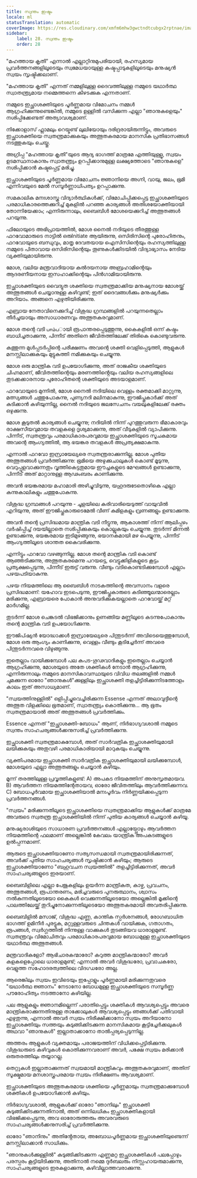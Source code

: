 ```yaml
---
title: സ്വന്തം ഇഷ്ടം
locale: ml
statusTranslation: automatic
coverImage: https://res.cloudinary.com/xmfm6mhw3gwctndtcubgx2rptnae/image/upload/v1740468922/small_cover_tratado_de_psicologia_revolucionaria_a4c0dca4e0.webp
sidebar:
    label: 28. സ്വന്തം ഇഷ്ടം
    order: 28
---
```

"മഹത്തായ കൃതി" എന്നാൽ എല്ലാറ്റിനുമുപരിയായി, രഹസ്യമായ പ്രവർത്തനങ്ങളിലൂടെയും സ്വമേധയായുള്ള കഷ്ടപ്പാടുകളിലൂടെയും മനുഷ്യൻ സ്വയം സൃഷ്ടിക്കലാണ്.

"മഹത്തായ കൃതി" എന്നത് നമ്മളിലുള്ള ദൈവത്തിലുള്ള നമ്മുടെ യഥാർത്ഥ സ്വാതന്ത്ര്യമായ നമ്മെത്തന്നെ കീഴടക്കുക എന്നതാണ്.

നമ്മുടെ ഇച്ഛാശക്തിയുടെ പൂർണ്ണമായ വിമോചനം നമ്മൾ ആഗ്രഹിക്കുന്നുണ്ടെങ്കിൽ, നമ്മുടെ ഉള്ളിൽ വസിക്കുന്ന എല്ലാ "ഞാനുകളെയും" നശിപ്പിക്കേണ്ടത് അത്യാവശ്യമാണ്.

നിക്കോളാസ് ഫ്ലാമലും റെയ്മണ്ട് ലുലിയോയും ദരിദ്രരായിരുന്നിട്ടും, അവരുടെ ഇച്ഛാശക്തിയെ സ്വതന്ത്രമാക്കുകയും അത്ഭുതകരമായ മാനസിക പ്രതിഭാസങ്ങൾ നടത്തുകയും ചെയ്തു.

അഗ്രിപ്പ "മഹത്തായ കൃതി"യുടെ ആദ്യ ഭാഗത്ത് മാത്രമേ എത്തിയുള്ളൂ, സ്വയം ഉടമസ്ഥനാകാനും സ്വാതന്ത്ര്യം ഉറപ്പിക്കാനുമുള്ള ലക്ഷ്യത്തോടെ "ഞാനുകളെ" നശിപ്പിക്കാൻ കഷ്ടപ്പെട്ട് മരിച്ചു.

ഇച്ഛാശക്തിയുടെ പൂർണ്ണമായ വിമോചനം ജ്ഞാനിയെ അഗ്നി, വായു, ജലം, ഭൂമി എന്നിവയുടെ മേൽ സമ്പൂർണ്ണാധിപത്യം ഉറപ്പാക്കുന്നു.

സമകാലിക മനഃശാസ്ത്ര വിദ്യാർത്ഥികൾക്ക്, വിമോചിപ്പിക്കപ്പെട്ട ഇച്ഛാശക്തിയുടെ പരമാധികാരത്തെക്കുറിച്ച് മുകളിൽ പറഞ്ഞ കാര്യങ്ങൾ അതിശയോക്തിയായി തോന്നിയേക്കാം; എന്നിരുന്നാലും, ബൈബിൾ മോശയെക്കുറിച്ച് അത്ഭുതങ്ങൾ പറയുന്നു.

ഫിലോയുടെ അഭിപ്രായത്തിൽ, മോശ നൈൽ നദിയുടെ തീരത്തുള്ള ഫറവോമാരുടെ നാട്ടിൽ ഒരുInitiate ആയിരുന്നു, ഒസിരിസിന്റെ പുരോഹിതനും, ഫറവോയുടെ ബന്ധുവും, മാതൃ ദേവതയായ ഐസിസിന്റെയും രഹസ്യത്തിലുള്ള നമ്മുടെ പിതാവായ ഒസിരിസിന്റെയും തൂണുകൾക്കിടയിൽ വിദ്യാഭ്യാസം നേടിയ വ്യക്തിയുമായിരുന്നു.

മോശ, വലിയ മന്ത്രവാദിയായ കൽദയനായ അബ്രഹാമിന്റെയും ആദരണീയനായ ഇസഹാക്കിന്റെയും പിൻഗാമിയായിരുന്നു.

ഇച്ഛാശക്തിയുടെ വൈദ്യുത ശക്തിയെ സ്വതന്ത്രമാക്കിയ മനുഷ്യനായ മോശയ്ക്ക് അത്ഭുതങ്ങൾ ചെയ്യാനുള്ള കഴിവുണ്ട്; ഇത് ദൈവങ്ങൾക്കും മനുഷ്യർക്കും അറിയാം. അങ്ങനെ എഴുതിയിരിക്കുന്നു.

എബ്രായ നേതാവിനെക്കുറിച്ച് വിശുദ്ധ ഗ്രന്ഥങ്ങളിൽ പറയുന്നതെല്ലാം തീർച്ചയായും അസാധാരണവും അത്ഭുതകരവുമാണ്.

മോശ തന്റെ വടി பாம்பായി രൂപാന്തരപ്പെടുത്തുന്നു, കൈകളിൽ ഒന്ന് കുഷ്ഠം ബാധിച്ചതാക്കുന്നു, പിന്നീട് അതിനെ ജീവിതത്തിലേക്ക് തിരികെ കൊണ്ടുവരുന്നു.

കത്തുന്ന മുൾപ്പടർപ്പിന്റെ പരീക്ഷണം അവന്റെ ശക്തി വെളിപ്പെടുത്തി, ആളുകൾ മനസ്സിലാക്കുകയും മുട്ടുകുത്തി നമിക്കുകയും ചെയ്യുന്നു.

മോശ ഒരു മാന്ത്രിക വടി ഉപയോഗിക്കുന്നു, അത് രാജകീയ ശക്തിയുടെ ചിഹ്നമാണ്, ജീവിതത്തിന്റെയും മരണത്തിൻ്റെയും വലിയ രഹസ്യങ്ങളിലെ തുടക്കക്കാരനായ പുരോഹിതന്റെ ശക്തിയുടെ അടയാളമാണ്.

ഫറവോയുടെ മുന്നിൽ, മോശ നൈൽ നദിയിലെ വെള്ളം രക്തമാക്കി മാറ്റുന്നു, മത്സ്യങ്ങൾ ചത്തുപോകുന്നു, പുണ്യനദി മലിനമാകുന്നു, ഈജിപ്തുകാർക്ക് അത് കുടിക്കാൻ കഴിയുന്നില്ല, നൈൽ നദിയുടെ ജലസേചനം വയലുകളിലേക്ക് രക്തം ഒഴുക്കുന്നു.

മോശ കൂടുതൽ കാര്യങ്ങൾ ചെയ്യുന്നു; നദിയിൽ നിന്ന് പുറത്തുവരുന്ന ഭീമാകാരവും രാക്ഷസീയവുമായ തവളകളെ ദൃശ്യമാക്കുന്നു, അത് വീടുകളിൽ വ്യാപിക്കുന്നു. പിന്നീട്, സ്വതന്ത്രവും പരമാധികാരപരവുമായ ഇച്ഛാശക്തിയുടെ സൂചകമായ അവന്റെ ആംഗ്യത്തിൽ, ആ ഭയങ്കര തവളകൾ അപ്രത്യക്ഷമാകുന്നു.

എന്നാൽ ഫറവോ ഇസ്രായേല്യരെ സ്വതന്ത്രരാക്കുന്നില്ല. മോശ പുതിയ അത്ഭുതങ്ങൾ പ്രവർത്തിക്കുന്നു: ഭൂമിയെ അഴുക്കുചാലുകൾ കൊണ്ട് മൂടുന്നു, വെറുപ്പുളവാക്കുന്നതും വൃത്തികെട്ടതുമായ ഈച്ചകളുടെ മേഘങ്ങൾ ഉണ്ടാക്കുന്നു, പിന്നീട് അത് മാറ്റാനുള്ള ആഢംബരം കാണിക്കുന്നു.

അവൻ ഭയങ്കരമായ മഹാമാരി അഴിച്ചുവിടുന്നു, യഹൂദരുടേതൊഴികെ എല്ലാ കന്നുകാലികളും ചത്തുപോകുന്നു.

വിശുദ്ധ ഗ്രന്ഥങ്ങൾ പറയുന്നു - ചൂളയിലെ കരിവാരിയെടുത്ത് വായുവിൽ എറിയുന്നു, അത് ഈജിപ്തുകാരുടെമേൽ വീണ് കുമിളകളും വ്രണങ്ങളും ഉണ്ടാക്കുന്നു.

അവൻ തന്റെ പ്രസിദ്ധമായ മാന്ത്രിക വടി നീട്ടുന്നു, ആകാശത്ത് നിന്ന് ആലിപ്പഴം വർഷിപ്പിച്ച് ദയയില്ലാതെ നശിപ്പിക്കുകയും കൊല്ലുകയും ചെയ്യുന്നു. തുടർന്ന് മിന്നൽ ഉണ്ടാക്കുന്നു, ഭയങ്കരമായ ഇടിമുഴങ്ങുന്നു, ഭയാനകമായി മഴ പെയ്യുന്നു, പിന്നീട് ആംഗ്യത്തിലൂടെ ശാന്തത കൈവരിക്കുന്നു.

എന്നിട്ടും ഫറവോ വഴങ്ങുന്നില്ല. മോശ തന്റെ മാന്ത്രിക വടി കൊണ്ട് ആഞ്ഞടിക്കുന്നു, അത്ഭുതകരമെന്നു പറയട്ടെ, വെട്ടുക്കിളികളുടെ കൂട്ടം പ്രത്യക്ഷപ്പെടുന്നു, പിന്നീട് ഇരുട്ട് വരുന്നു. വീണ്ടും വടികൊണ്ടടിക്കുമ്പോൾ എല്ലാം പഴയപടിയാകുന്നു.

പഴയ നിയമത്തിലെ ആ ബൈബിൾ നാടകത്തിന്റെ അവസാനം വളരെ പ്രസിദ്ധമാണ്: യഹോവ ഇടപെടുന്നു, ഈജിപ്തുകാരുടെ കടിഞ്ഞൂലന്മാരെല്ലാം മരിക്കുന്നു, എബ്രായരെ പോകാൻ അനുവദിക്കുകയല്ലാതെ ഫറവോയ്ക്ക് മറ്റ് മാർഗമില്ല.

തുടർന്ന് മോശ ചെങ്കടൽ വിഭജിക്കാനും ഉണങ്ങിയ മണ്ണിലൂടെ കടന്നുപോകാനും തന്റെ മാന്ത്രിക വടി ഉപയോഗിക്കുന്നു.

ഈജിപ്ഷ്യൻ യോദ്ധാക്കൾ ഇസ്രായേല്യരെ പിന്തുടർന്ന് അവിടെയെത്തുമ്പോൾ, മോശ ഒരു ആംഗ്യം കാണിക്കുന്നു, വെള്ളം വീണ്ടും കൂടിച്ചേർന്ന് അവരെ പിന്തുടർന്നവരെ വിഴുങ്ങുന്നു.

ഇതെല്ലാം വായിക്കുമ്പോൾ പല കപട-ഗൂഢവാദികളും ഇതെല്ലാം ചെയ്യാൻ ആഗ്രഹിക്കുന്നു, മോശയുടെ അതേ ശക്തികൾ നേടാൻ ആഗ്രഹിക്കുന്നു, എന്നിരുന്നാലും നമ്മുടെ മാനസികാവസ്ഥയുടെ വിവിധ തലങ്ങളിൽ നമ്മൾ ചുമക്കുന്ന ഓരോ "ഞാനുകൾ"ക്കുള്ളിലും ഇച്ഛാശക്തി തളച്ചിട്ടിരിക്കുന്നിടത്തോളം കാലം ഇത് അസാധ്യമാണ്.

"സ്വയത്തിനുള്ളിൽ" ഒളിപ്പിച്ചുവെച്ചിരിക്കുന്ന Essense എന്നത് അലാവുദ്ദീന്റെ അത്ഭുത വിളക്കിലെ ഭൂതമാണ്, സ്വാതന്ത്ര്യം കൊതിക്കുന്നു... ആ ഭൂതം സ്വതന്ത്രമായാൽ അത് അത്ഭുതങ്ങൾ പ്രവർത്തിക്കും.

Essence എന്നത് "ഇച്ഛാശക്തി-ബോധം" ആണ്, നിർഭാഗ്യവശാൽ നമ്മുടെ സ്വന്തം സാഹചര്യങ്ങൾക്കനുസരിച്ച് പ്രവർത്തിക്കുന്നു.

ഇച്ഛാശക്തി സ്വതന്ത്രമാകുമ്പോൾ, അത് സാർവത്രിക ഇച്ഛാശക്തിയുമായി ലയിക്കുകയും അതുവഴി പരമാധികാരിയായി മാറുകയും ചെയ്യുന്നു.

വ്യക്തിപരമായ ഇച്ഛാശക്തി സാർവത്രിക ഇച്ഛാശക്തിയുമായി ലയിക്കുമ്പോൾ, മോശയുടെ എല്ലാ അത്ഭുതങ്ങളും ചെയ്യാൻ കഴിയും.

മൂന്ന് തരത്തിലുള്ള പ്രവൃത്തികളുണ്ട്: A) അപകട നിയമത്തിന് അനുസൃതമായവ. B) ആവർത്തന നിയമത്തിന്റേതായവ, ഓരോ ജീവിതത്തിലും ആവർത്തിക്കുന്നവ. C) ബോധപൂർവമായ ഇച്ഛാശക്തിയാൽ മനഃപൂർവം നിർണ്ണയിക്കപ്പെടുന്ന പ്രവർത്തനങ്ങൾ.

"സ്വയം" മരിക്കുന്നതിലൂടെ ഇച്ഛാശക്തിയെ സ്വതന്ത്രമാക്കിയ ആളുകൾക്ക് മാത്രമേ അവരുടെ സ്വതന്ത്ര ഇച്ഛാശക്തിയിൽ നിന്ന് പുതിയ കാര്യങ്ങൾ ചെയ്യാൻ കഴിയൂ.

മനുഷ്യരാശിയുടെ സാധാരണ പ്രവർത്തനങ്ങൾ എല്ലായ്പ്പോഴും ആവർത്തന നിയമത്തിന്റെ ഫലമാണ് അല്ലെങ്കിൽ കേവലം യാന്ത്രിക അപകടങ്ങളുടെ ഉൽപ്പന്നമാണ്.

ആരുടെ ഇച്ഛാശക്തിയാണോ സത്യസന്ധമായി സ്വതന്ത്രമായിരിക്കുന്നത്, അവർക്ക് പുതിയ സാഹചര്യങ്ങൾ സൃഷ്ടിക്കാൻ കഴിയും; ആരുടെ ഇച്ഛാശക്തിയാണോ "ബഹുവചന സ്വയത്തിൽ" തളച്ചിട്ടിരിക്കുന്നത്, അവർ സാഹചര്യങ്ങളുടെ ഇരയാണ്.

ബൈബിളിലെ എല്ലാ പേജുകളിലും ഉയർന്ന മാന്ത്രികത, കാഴ്ച, പ്രവചനം, അത്ഭുതങ്ങൾ, രൂപാന്തരണം, മരിച്ചവരുടെ പുനരുത്ഥാനം, ശ്വാസം നൽകുന്നതിലൂടെയോ കൈകൾ വെക്കുന്നതിലൂടെയോ അല്ലെങ്കിൽ മൂക്കിന്റെ പാലത്തിലേയ്ക്ക് തുറിച്ചുനോക്കുന്നതിലൂടെയോ അത്ഭുതകരമായി അവതരിപ്പിക്കുന്നു.

ബൈബിളിൽ മസാജ്, വിശുദ്ധ എണ്ണ, കാന്തിക സ്പർശനങ്ങൾ, രോഗബാധിത ഭാഗത്ത് ഉമിനീർ പുരട്ടുക, മറ്റുള്ളവരുടെ ചിന്തകൾ വായിക്കുക, ഗതാഗതം, രൂപങ്ങൾ, സ്വർഗ്ഗത്തിൽ നിന്നുള്ള വാക്കുകൾ തുടങ്ങിയവ ധാരാളമുണ്ട്. സ്വതന്ത്രവും വിമോചിതവും പരമാധികാരപരവുമായ ബോധമുള്ള ഇച്ഛാശക്തിയുടെ യഥാർത്ഥ അത്ഭുതങ്ങൾ.

മന്ത്രവാദികളോ? ആഭിചാരകന്മാരോ? കറുത്ത മാന്ത്രികന്മാരോ? അവർ കളകളെപ്പോലെ ധാരാളമുണ്ട്; എന്നാൽ അവർ വിശുദ്ധരോ, പ്രവാചകരോ, വെളുത്ത സഹോദരത്വത്തിലെ വിദഗ്ധരോ അല്ല.

ആരെങ്കിലും സ്വയം ഇവിടെയും ഇപ്പോളും പൂർണ്ണമായി മരിക്കുന്നതുവരെ "യഥാർത്ഥ ജ്ഞാനം" നേടാനോ ബോധമുള്ള ഇച്ഛാശക്തിയുടെ സമ്പൂർണ്ണ പൗരോഹിത്യം നടത്താനോ കഴിയില്ല.

പല ആളുകളും ജ്ഞാനമില്ലെന്ന് പരാതിപ്പെട്ടും ശക്തികൾ ആവശ്യപ്പെട്ടും അവരെ മാന്ത്രികരാക്കുന്നതിനുള്ള താക്കോലുകൾ ആവശ്യപ്പെട്ടും ഞങ്ങൾക്ക് പതിവായി എഴുതുന്നു, എന്നാൽ അവർ സ്വയം നിരീക്ഷിക്കാനോ സ്വയം അറിയാനോ ഇച്ഛാശക്തിയും സത്തയും കുടുങ്ങിക്കിടക്കുന്ന മാനസികമായ കൂട്ടിച്ചേർക്കലുകൾ അഥവാ "ഞാനുകൾ" ഇല്ലാതാക്കാനോ താൽപ്പര്യപ്പെടുന്നില്ല.

അത്തരം ആളുകൾ വ്യക്തമായും പരാജയത്തിന് വിധിക്കപ്പെട്ടിരിക്കുന്നു. വിശുദ്ധരുടെ കഴിവുകൾ കൊതിക്കുന്നവരാണ് അവർ, പക്ഷേ സ്വയം മരിക്കാൻ ഒരുതരത്തിലും തയ്യാറല്ല.

തെറ്റുകൾ ഇല്ലാതാക്കുന്നത് സ്വയമായി മാന്ത്രികവും അത്ഭുതകരവുമാണ്, അതിന് സൂക്ഷ്മമായ മനശാസ്ത്രപരമായ സ്വയം നിരീക്ഷണം ആവശ്യമാണ്.

ഇച്ഛാശക്തിയുടെ അത്ഭുതകരമായ ശക്തിയെ പൂർണ്ണമായും സ്വതന്ത്രമാക്കുമ്പോൾ ശക്തികൾ ഉപയോഗിക്കാൻ കഴിയും.

നിർഭാഗ്യവശാൽ, ആളുകൾക്ക് ഓരോ "ഞാനിലും" ഇച്ഛാശക്തി കുടുങ്ങിക്കിടക്കുന്നതിനാൽ, അത് ഒന്നിലധികം ഇച്ഛാശക്തികളായി വിഭജിക്കപ്പെടുന്നു, അവ ഓരോരുത്തരും അവരവരുടെ സാഹചര്യങ്ങൾക്കനുസരിച്ച് പ്രവർത്തിക്കുന്നു.

ഓരോ "ഞാനിനും" അതിൻ്റേതായ, അബോധപൂർണ്ണമായ ഇച്ഛാശക്തിയുണ്ടെന്ന് മനസ്സിലാക്കാൻ സാധിക്കും.

"ഞാനുകൾക്കുള്ളിൽ" കുടുങ്ങിക്കിടക്കുന്ന എണ്ണമറ്റ ഇച്ഛാശക്തികൾ പലപ്പോഴും പരസ്പരം കൂട്ടിയിടിക്കുന്നു, അതിനാൽ നമ്മെ ദുർബലരും നിസ്സഹായരുമാക്കുന്നു, സാഹചര്യങ്ങളുടെ ഇരകളാക്കുന്നു, കഴിവില്ലാത്തവരാക്കുന്നു.
